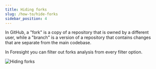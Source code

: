 ```yaml
---
title: Hiding forks
slug: /how-to/hide-forks
sidebar_position: 4
---
```


In GitHub, a "fork" is a copy of a repository that is owned by a different user, 
while a "branch" is a version of a repository that contains changes that are separate from the main codebase. 

In Foresight you can filter out forks analysis from every filter option.

![Hiding forks](/img/others/hiding-forks.gif)
